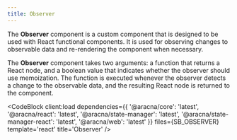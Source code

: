 ```yaml
---
title: Observer
---
```



The **Observer** component is a custom component that is designed to be used with React functional components. It is used for observing changes to observable data and re-rendering the component when necessary.

The **Observer** component takes two arguments: a function that returns a React node, and a boolean value that indicates whether the observer should use memoization. The function is executed whenever the observer detects a change to the observable data, and the resulting React node is returned to the component.

<CodeBlock
  client:load
  dependencies={{
    '@aracna/core': 'latest',
    '@aracna/react': 'latest',
    '@aracna/state-manager': 'latest',
    '@aracna/state-manager-react': 'latest',
    '@aracna/web': 'latest'
  }}
  files={SB_OBSERVER}
  template='react'
  title='Observer'
/>
